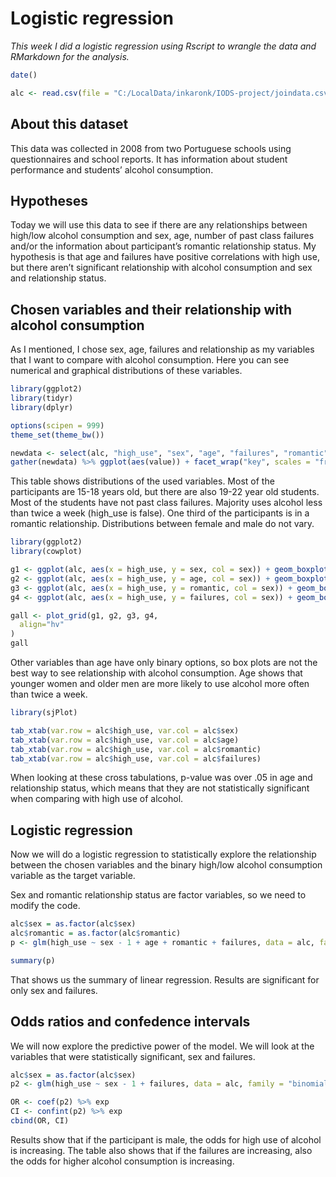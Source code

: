 # **Logistic regression**

*This week I did a logistic regression using Rscript to wrangle the data and RMarkdown for the analysis.*

```r
date()

alc <- read.csv(file = "C:/LocalData/inkaronk/IODS-project/joindata.csv", header = TRUE)

```

## About this dataset
This data was collected in 2008 from two Portuguese schools using questionnaires and school reports. It has information about student performance and students' alcohol consumption.

## Hypotheses
Today we will use this data to see if there are any relationships between high/low alcohol consumption and sex, age, number of past class failures and/or the information about participant's romantic relationship status. My hypothesis is that age and failures have positive correlations with high use, but there aren't significant relationship with alcohol consumption and sex and relationship status.

## Chosen variables and their relationship with alcohol consumption
As I mentioned, I chose sex, age, failures and relationship as my variables that I want to compare with alcohol consumption. Here you can see numerical and graphical distributions of these variables.

```r
library(ggplot2)
library(tidyr)
library(dplyr)

options(scipen = 999)
theme_set(theme_bw())

newdata <- select(alc, "high_use", "sex", "age", "failures", "romantic")
gather(newdata) %>% ggplot(aes(value)) + facet_wrap("key", scales = "free") + geom_bar() + labs(title = "Bar plots of used variables")
```

This table shows distributions of the used variables. Most of the participants are 15-18 years old, but there are also 19-22 year old students. Most of the students have not past class failures. Majority uses alcohol less than twice a week (high_use is false). One third of the participants is in a romantic relationship. Distributions between female and male do not vary.

```r
library(ggplot2)
library(cowplot)

g1 <- ggplot(alc, aes(x = high_use, y = sex, col = sex)) + geom_boxplot() + ggtitle("Student alcohol consumption and sex")
g2 <- ggplot(alc, aes(x = high_use, y = age, col = sex)) + geom_boxplot() + ggtitle("Students' age by alcohol consumption and sex")
g3 <- ggplot(alc, aes(x = high_use, y = romantic, col = sex)) + geom_boxplot() + ggtitle("Student relationship status by alcohol consumption and sex")
g4 <- ggplot(alc, aes(x = high_use, y = failures, col = sex)) + geom_boxplot() + ggtitle("Student failures by alcohol consumption and sex")

gall <- plot_grid(g1, g2, g3, g4,
  align="hv"
)
gall
```

Other variables than age have only binary options, so box plots are not the best way to see relationship with alcohol consumption. Age shows that younger women and older men are more likely to use alcohol more often than twice a week.

```r
library(sjPlot)

tab_xtab(var.row = alc$high_use, var.col = alc$sex)
tab_xtab(var.row = alc$high_use, var.col = alc$age)
tab_xtab(var.row = alc$high_use, var.col = alc$romantic)
tab_xtab(var.row = alc$high_use, var.col = alc$failures)
```
When looking at these cross tabulations, p-value was over .05 in age and relationship status, which means that they are not statistically significant when comparing with high use of alcohol.

## Logistic regression
Now we will do a logistic regression to statistically explore the relationship between the chosen variables and the binary high/low alcohol consumption variable as the target variable.

Sex and romantic relationship status are factor variables, so we need to modify the code.
```r
alc$sex = as.factor(alc$sex)
alc$romantic = as.factor(alc$romantic)
p <- glm(high_use ~ sex - 1 + age + romantic + failures, data = alc, family = "binomial")

summary(p)
```

That shows us the summary of linear regression. Results are significant for only sex and failures.

## Odds ratios and confedence intervals
We will now explore the predictive power of the model. We will look at the variables that were statistically significant, sex and failures.

```r
alc$sex = as.factor(alc$sex)
p2 <- glm(high_use ~ sex - 1 + failures, data = alc, family = "binomial")

OR <- coef(p2) %>% exp
CI <- confint(p2) %>% exp
cbind(OR, CI)
```

Results show that if the participant is male, the odds for high use of alcohol is increasing. The table also shows that if the failures are increasing, also the odds for higher alcohol consumption is increasing.